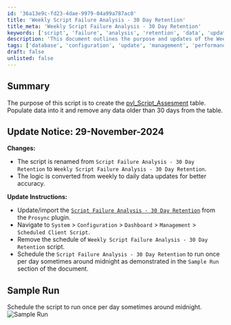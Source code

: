 ```yaml
---
id: '36a13e9c-fd23-4dae-9979-04a99a787ac0'
title: 'Weekly Script Failure Analysis - 30 Day Retention'
title_meta: 'Weekly Script Failure Analysis - 30 Day Retention'
keywords: ['script', 'failure', 'analysis', 'retention', 'data', 'update']
description: 'This document outlines the purpose and updates of the Weekly Script Failure Analysis - 30 Day Retention script, which creates and manages a data table for script failure assessments, ensuring data is accurately updated daily and older data is removed efficiently.'
tags: ['database', 'configuration', 'update', 'management', 'performance']
draft: false
unlisted: false
---
```

## Summary

The purpose of this script is to create the [pvl_Script_Assesment](https://proval.itglue.com/DOC-5078775-16804952) table. Populate data into it and remove any data older than 30 days from the table.

## Update Notice: 29-November-2024

**Changes:**
- The script is renamed from `Script Failure Analysis - 30 Day Retention` to `Weekly Script Failure Analysis - 30 Day Retention`.
- The logic is converted from weekly to daily data updates for better accuracy.

**Update Instructions:**
- Update/import the [`Script Failure Analysis - 30 Day Retention`](https://proval.itglue.com/5078775/docs/16804995) from the `Prosync` plugin.
- Navigate to `System` > `Configuration` > `Dashboard` > `Management` > `Scheduled Client Script`.
- Remove the schedule of `Weekly Script Failure Analysis - 30 Day Retention` script.
- Schedule the `Script Failure Analysis - 30 Day Retention` to run once per day sometimes around midnight as demonstrated in the `Sample Run` section of the document.

## Sample Run

Schedule the script to run once per day sometimes around midnight.  
![Sample Run](../../../static/img/Script-Failure-Analysis---30-Day-Retention/image_1.png)











